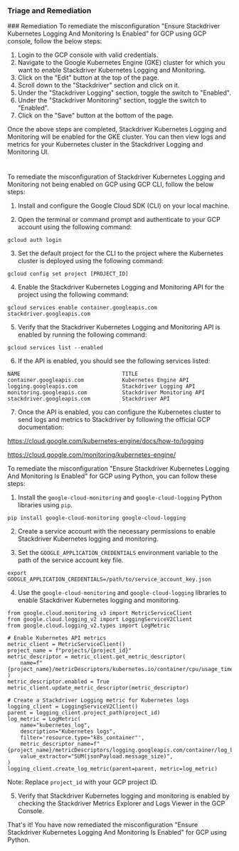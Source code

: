 
### Triage and Remediation
<Tabs>
<Tab title='Remediation'>
### Remediation

<AccordionGroup>
<Accordion title='Using Console' defaultOpen='true'>
To remediate the misconfiguration "Ensure Stackdriver Kubernetes Logging And Monitoring Is Enabled" for GCP using GCP console, follow the below steps:

1. Login to the GCP console with valid credentials.
2. Navigate to the Google Kubernetes Engine (GKE) cluster for which you want to enable Stackdriver Kubernetes Logging and Monitoring.
3. Click on the "Edit" button at the top of the page.
4. Scroll down to the "Stackdriver" section and click on it.
5. Under the "Stackdriver Logging" section, toggle the switch to "Enabled".
6. Under the "Stackdriver Monitoring" section, toggle the switch to "Enabled".
7. Click on the "Save" button at the bottom of the page.

Once the above steps are completed, Stackdriver Kubernetes Logging and Monitoring will be enabled for the GKE cluster. You can then view logs and metrics for your Kubernetes cluster in the Stackdriver Logging and Monitoring UI.

#
</Accordion>

<Accordion title='Using CLI'>
To remediate the misconfiguration of Stackdriver Kubernetes Logging and Monitoring not being enabled on GCP using GCP CLI, follow the below steps:

1. Install and configure the Google Cloud SDK (CLI) on your local machine.

2. Open the terminal or command prompt and authenticate to your GCP account using the following command:

```
gcloud auth login
```

3. Set the default project for the CLI to the project where the Kubernetes cluster is deployed using the following command:

```
gcloud config set project [PROJECT_ID]
```

4. Enable the Stackdriver Kubernetes Logging and Monitoring API for the project using the following command:

```
gcloud services enable container.googleapis.com stackdriver.googleapis.com
```

5. Verify that the Stackdriver Kubernetes Logging and Monitoring API is enabled by running the following command:

```
gcloud services list --enabled
```

6. If the API is enabled, you should see the following services listed:

```
NAME                                TITLE
container.googleapis.com            Kubernetes Engine API
logging.googleapis.com              Stackdriver Logging API
monitoring.googleapis.com           Stackdriver Monitoring API
stackdriver.googleapis.com          Stackdriver API
```

7. Once the API is enabled, you can configure the Kubernetes cluster to send logs and metrics to Stackdriver by following the official GCP documentation:

https://cloud.google.com/kubernetes-engine/docs/how-to/logging

https://cloud.google.com/monitoring/kubernetes-engine/
</Accordion>

<Accordion title='Using Python'>
To remediate the misconfiguration "Ensure Stackdriver Kubernetes Logging And Monitoring Is Enabled" for GCP using Python, you can follow these steps:

1. Install the `google-cloud-monitoring` and `google-cloud-logging` Python libraries using `pip`.

```
pip install google-cloud-monitoring google-cloud-logging
```

2. Create a service account with the necessary permissions to enable Stackdriver Kubernetes logging and monitoring.

3. Set the `GOOGLE_APPLICATION_CREDENTIALS` environment variable to the path of the service account key file.

```
export GOOGLE_APPLICATION_CREDENTIALS=/path/to/service_account_key.json
```

4. Use the `google-cloud-monitoring` and `google-cloud-logging` libraries to enable Stackdriver Kubernetes logging and monitoring.

```
from google.cloud.monitoring_v3 import MetricServiceClient
from google.cloud.logging_v2 import LoggingServiceV2Client
from google.cloud.logging_v2.types import LogMetric

# Enable Kubernetes API metrics
metric_client = MetricServiceClient()
project_name = f"projects/{project_id}"
metric_descriptor = metric_client.get_metric_descriptor(
    name=f"{project_name}/metricDescriptors/kubernetes.io/container/cpu/usage_time"
)
metric_descriptor.enabled = True
metric_client.update_metric_descriptor(metric_descriptor)

# Create a Stackdriver Logging metric for Kubernetes logs
logging_client = LoggingServiceV2Client()
parent = logging_client.project_path(project_id)
log_metric = LogMetric(
    name="kubernetes_log",
    description="Kubernetes logs",
    filter='resource.type="k8s_container"',
    metric_descriptor_name=f"{project_name}/metricDescriptors/logging.googleapis.com/container/log_bytes",
    value_extractor="SUM(jsonPayload.message_size)",
)
logging_client.create_log_metric(parent=parent, metric=log_metric)
```

Note: Replace `project_id` with your GCP project ID.

5. Verify that Stackdriver Kubernetes logging and monitoring is enabled by checking the Stackdriver Metrics Explorer and Logs Viewer in the GCP Console.

That's it! You have now remediated the misconfiguration "Ensure Stackdriver Kubernetes Logging And Monitoring Is Enabled" for GCP using Python.
</Accordion>

</AccordionGroup>
</Tab>
</Tabs>
